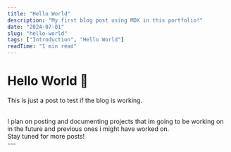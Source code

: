```yaml
---
title: "Hello World"
description: "My first blog post using MDX in this portfolio!"
date: "2024-07-01"
slug: "hello-world"
tags: ["Introduction", "Hello World"]
readTime: "1 min read"
---
```


# Hello World 👋

This is just a post to test if the blog is working.

<br />
I plan on posting and documenting projects that im going to be working on in the
future and previous ones i might have worked on.
<br />
Stay tuned for more posts!
<br />
---
